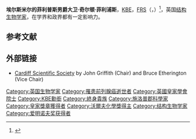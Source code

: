 {{Infobox scientist
| honorific-prefix  = The Right Honourable
| name              = The Lord Phillips of Ellesmere<br>埃尔斯米尔的菲利普斯勋爵
| honorific-suffix  = [[英帝國爵級司令勳章|KBE]]，[[皇家学会|FRS]]
| image             = <!--(filename only)-->
| image_size        = 
| alt               = 
| caption           = 
| birth_date        = {{Birth date|1924|3|7}}
| birth_place       = {{UK}}[[施洛普郡|施洛普郡]]{{link-en|埃爾斯米爾|Ellesmere, Shropshire}}
| death_date        = {{death date and age|1999|2|23|1924|3|7}}
| death_place       = {{UK}}[[倫敦|倫敦]]
| resting_place             = 
| resting_place_coordinates = <!-- {{Coord|LAT|LONG|type:landmark|display=inline,title}} -->
| residence         = 
| citizenship       = 
| nationality       = {{UK}}
| fields            = 
| workplaces        = {{Plainlist|
*  [[卡迪夫大学|卡迪夫大学]]
* [[Royal_Institution|Royal Institution]]
* [[牛津大学|牛津大学]]}}
| alma_mater        = 
| thesis_title      = 
| thesis_url        = 
| thesis_year       = 
| doctoral_advisor  = 
| academic_advisors = 
| doctoral_students = {{Plainlist|
*  [[Louise_Johnson|Louise Johnson]]
* [[Michael_Sternberg|Michael Sternberg]]<ref name="sternbergphd">{{cite thesis |degree=DPhil |first=Michael Joseph Ezra |last=Sternberg |title=Studies of protein conformation |publisher=University of Oxford |date=1977 |url=http://ethos.bl.uk/OrderDetails.do?uin=uk.bl.ethos.473833 |authorlink=Michael Sternberg |access-date=2015-01-24 |archive-date=2020-06-22 |archive-url=https://web.archive.org/web/20200622191834/https://ethos.bl.uk/OrderDetails.do?uin=uk.bl.ethos.473833 |dead-url=no }}</ref>}}
| notable_students  = [[Janet_Thornton|Janet Thornton]]（博士后）<ref>{{Cite journal
 | pmid = 633372
| year = 1978
| author1 = Phillips
| first1 = D. C.
| authorlink1 = David Chilton Phillips
| title = An analysis of the structure of triose phosphate isomerase and its comparison with lactate dehydrogenase
| journal = Journal of Molecular Biology
| volume = 119
| issue = 2
| pages = 329–51
| last2 = Sternberg
| first2 = M. J.
| authorlink2 = en:Michael Sternberg
| last3 = Thornton
| first3 = J. M.
| authorlink3 = en:Janet Thornton
| last4 = Wilson
| first4 = I. A.
 | doi=10.1016/0022-2836(78)90440-0
}}</ref><ref>{{Cite journal
 | pmid = 902882
| year = 1977
| author1 = Phillips
| first1 = D. C.
| title = An analysis of the three-dimensional structure of chicken triose phosphate isomerase
| journal = Biochemical Society transactions
| volume = 5
| issue = 3
| pages = 642-7
| last2 = Rivers
| first2 = P. S.
| last3 = Sternberg
| first3 = M. J.
| last4 = Thornton
| first4 = J. M.
| last5 = Wilson
| first5 = I. A.
}}</ref>
| known_for         = 解析[[溶菌酶|溶菌酶]]的结构
| author_abbrev_bot = 
| author_abbrev_zoo = 
| influences        = 
| influenced        = 
| awards            = {{Plainlist|
* [[皇家学会|皇家学会会士]]（FRS）<ref name="frs"/>
* [[英帝國爵級司令勳章|英帝國爵級司令勳章]]（KBE）
* [[皇家獎章|皇家獎章]] <small>（1975年）</small>
* [[Gregori_Aminoff_Prize|Gregori Aminoff Prize]] <small>（1991年）</small>

}}

| signature         = <!--(filename only)-->
| signature_alt     = 
| website           = <!-- {{URL|www.example.com}} -->
| footnotes         = 
| spouse            = 
}}

'''埃尔斯米尔的菲利普斯男爵大卫·奇尔顿·菲利浦斯'''，[[英帝國爵級司令勳章|KBE]]，[[皇家學會院士|FRS]]（{{lang-en|'''David Chilton Phillips, Baron Phillips of Ellesmere'''}}，{{bd|1924年|3月7日|1999年|2月23日|Phillips, David Chilton}}）<ref name="frs">{{cite journal|title=David Chilton Phillips, Lord Phillips of Ellesmere, K.B.E. 7 March 1924 — 23 February 1999: Elected F.R.S. 1967|journal=Biographical Memoirs of Fellows of the Royal Society|date=2000-11-01|doi=10.1098/rsbm.1999.0092|url=http://rsbm.royalsocietypublishing.org/content/46/377|language=en|volume=46|pages=377–401|issn=0080-4606|accessdate=2018-04-02|author=L. N. Johnson|archive-date=2017-02-25|archive-url=https://web.archive.org/web/20170225060717/http://rsbm.royalsocietypublishing.org/content/46/377|dead-url=no}}</ref>，英国[[结构生物学|结构生物学家]]，在学界和政界都有一定影响力。

==参考文献==
{{reflist}}

==外部链接==
* [https://web.archive.org/web/20071010092244/http://cardiffscientificsociety.org.uk/phillips.htm Cardiff Scientific Society] by John Griffith (Chair) and Bruce Etherington (Vice Chair)
{{S-start}}
{{s-aca}}
{{Succession box
| before = [[马克斯·佩鲁茨|马克斯·佩鲁茨]]
| title  = [[富勒生理学教授|富勒生理学教授]]
| years  = 1979–1985
| after  = [[约翰·格登|约翰·格登]]}}
{{S-end}}

{{沃尔夫化学奖}}
{{皇家奖章获得者}}
{{格雷戈里·阿米诺夫奖获得者}}

{{Authority control}}
{{DEFAULTSORT:Phillips, David Chilton}}
[[Category:英国生物学家|Category:英国生物学家]]
[[Category:罹患前列腺癌逝世者|Category:罹患前列腺癌逝世者]]
[[Category:英國皇家學會院士|Category:英國皇家學會院士]]
[[Category:KBE勳銜|Category:KBE勳銜]]
[[Category:終身貴族|Category:終身貴族]]
[[Category:施洛普郡科學家|Category:施洛普郡科學家]]
[[Category:皇家獎章獲得者|Category:皇家獎章獲得者]]
[[Category:沃爾夫化學獎得主|Category:沃爾夫化學獎得主]]
[[Category:结构生物学家|Category:结构生物学家]]
[[Category:爱明诺夫奖获得者|Category:爱明诺夫奖获得者]]